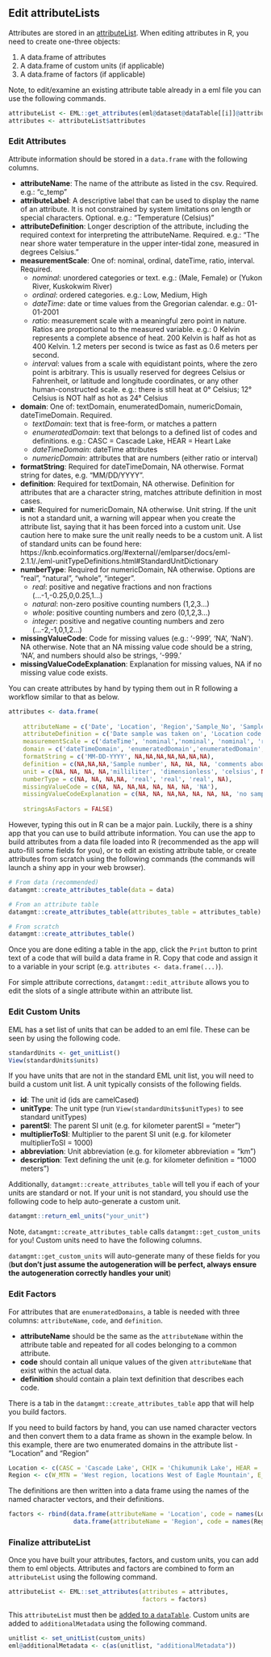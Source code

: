 ## Edit attributeLists

Attributes are stored in an [attributeList](https://github.com/NCEAS/eml/blob/master/eml-attribute.png). When editing attributes in R, you need to create one-three objects:

1. A data.frame of attributes
2. A data.frame of custom units (if applicable)
3. A data.frame of factors (if applicable)

Note, to edit/examine an existing attribute table already in a eml file you can use the following commands. 

```r
attributeList <- EML::get_attributes(eml@dataset@dataTable[[i]]@attributeList)
attributes <- attributeList$attributes
```

### Edit Attributes

Attribute information should be stored in a `data.frame` with the following columns.

* **attributeName**: The name of the attribute as listed in the csv. Required. e.g.: "c_temp"
* **attributeLabel**: A descriptive label that can be used to display the name of an attribute. It is not constrained by system limitations on length or special characters. Optional. e.g.: "Temperature (Celsius)"
* **attributeDefinition**: Longer description of the attribute, including the required context for interpreting the attributeName. Required. e.g.: "The near shore water temperature in the upper inter-tidal zone, measured in degrees Celsius."
* **measurementScale**: One of: nominal, ordinal, dateTime, ratio, interval. Required.
    + *nominal*: unordered categories or text. e.g.: (Male, Female) or (Yukon River, Kuskokwim River)
    + *ordinal*: ordered categories. e.g.: Low, Medium, High
    + *dateTime*: date or time values from the Gregorian calendar. e.g.: 01-01-2001
    + *ratio*: measurement scale with a meaningful zero point in nature. Ratios are proportional to the measured variable. e.g.: 0 Kelvin represents a complete absence of heat. 200 Kelvin is half as hot as 400 Kelvin. 1.2 meters per second is twice as fast as 0.6 meters per second.
    + *interval*: values from a scale with equidistant points, where the zero point is arbitrary. This is usually reserved for degrees Celsius or Fahrenheit, or latitude and longitude coordinates, or any other human-constructed scale. e.g.: there is still heat at 0° Celsius; 12° Celsius is NOT half as hot as 24° Celsius
* **domain**: One of: textDomain, enumeratedDomain, numericDomain, dateTimeDomain. Required.
    + *textDomain*: text that is free-form, or matches a pattern
    + *enumeratedDomain*: text that belongs to a defined list of codes and definitions. e.g.: CASC = Cascade Lake, HEAR = Heart Lake
    + *dateTimeDomain*: dateTime attributes
    + *numericDomain*: attributes that are numbers (either ratio or interval)
* **formatString**: Required for dateTimeDomain, NA otherwise. Format string for dates, e.g. "MM/DD/YYYY".
* **definition**: Required for textDomain, NA otherwise. Definition for attributes that are a character string, matches attribute definition in most cases.
* **unit**: Required for numericDomain, NA otherwise. Unit string. If the unit is not a standard unit, a warning will appear when you create the attribute list, saying that it has been forced into a custom unit. Use caution here to make sure the unit really needs to be a custom unit. A list of standard units can be found here: https://knb.ecoinformatics.org/#external//emlparser/docs/eml-2.1.1/./eml-unitTypeDefinitions.html#StandardUnitDictionary
* **numberType**: Required for numericDomain, NA otherwise. Options are "real", "natural", "whole", "integer".
    + *real*: positive and negative fractions and non fractions (...-1,-0.25,0,0.25,1...)
    + *natural*: non-zero positive counting numbers (1,2,3...)
    + *whole*: positive counting numbers and zero (0,1,2,3...)
    + *integer*: positive and negative counting numbers and zero (...-2,-1,0,1,2...)
* **missingValueCode**: Code for missing values (e.g.: '-999', 'NA', 'NaN'). NA otherwise. Note that an NA missing value code should be a string, 'NA', and numbers should also be strings, '-999.'
* **missingValueCodeExplanation**: Explanation for missing values, NA if no missing value code exists.

You can create attributes by hand by typing them out in R following a workflow similar to that as below.

```r
attributes <- data.frame(
    
    attributeName = c('Date', 'Location', 'Region','Sample_No', 'Sample_vol', 'Salinity', 'Temperature', 'sampling_comments'),
    attributeDefinition = c('Date sample was taken on', 'Location code representing location where sample was taken','Region where sample was taken', 'Sample number', 'Sample volume', 'Salinity of sample in PSU', 'Temperature of sample', 'comments about sampling process'),
    measurementScale = c('dateTime', 'nominal','nominal', 'nominal', 'ratio', 'ratio', 'interval', 'nominal'),
    domain = c('dateTimeDomain', 'enumeratedDomain','enumeratedDomain', 'textDomain', 'numericDomain', 'numericDomain', 'numericDomain', 'textDomain'),
    formatString = c('MM-DD-YYYY', NA,NA,NA,NA,NA,NA,NA),
    definition = c(NA,NA,NA,'Sample number', NA, NA, NA, 'comments about sampling process'),
    unit = c(NA, NA, NA, NA,'milliliter', 'dimensionless', 'celsius', NA),
    numberType = c(NA, NA, NA,NA, 'real', 'real', 'real', NA),
    missingValueCode = c(NA, NA, NA,NA, NA, NA, NA, 'NA'),
    missingValueCodeExplanation = c(NA, NA, NA,NA, NA, NA, NA, 'no sampling comments'),
    
    stringsAsFactors = FALSE)
```

However, typing this out in R can be a major pain. Luckily, there is a shiny app that you can use to build attribute information. You can use the app to build attributes from a data file loaded into R (recommended as the app will auto-fill some fields for you), or to edit an existing attribute table, or create attributes from scratch using the following commands (the commands will launch a shiny app in your web browser).

```r
# From data (recommended)
datamgmt::create_attributes_table(data = data)

# From an attribute table
datamgmt::create_attributes_table(attributes_table = attributes_table)

# From scratch
datamgmt::create_attributes_table()
```

Once you are done editing a table in the app, click the `Print` button to print text of a code that will build a data frame in R. Copy that code and assign it to a variable in your script (e.g. `attributes <- data.frame(...)`).

For simple attribute corrections, `datamgmt::edit_attribute` allows you to edit the slots of a single attribute within an attribute list.

### Edit Custom Units

EML has a set list of units that can be added to an eml file. These can be seen by using the following code.

```r
standardUnits <- get_unitList()
View(standardUnits$units)
```

If you have units that are not in the standard EML unit list, you will need to build a custom unit list. A unit typically consists of the following fields.

* **id**: The unit id (ids are camelCased)
* **unitType**: The unit type (run `View(standardUnits$unitTypes)` to see standard unitTypes)
* **parentSI**: The parent SI unit (e.g. for kilometer parentSI = "meter")
* **multiplierToSI**: Multiplier to the parent SI unit (e.g. for kilometer multiplierToSI = 1000)
* **abbreviation**: Unit abbreviation (e.g. for kilometer abbreviation = "km")
* **description**: Text defining the unit (e.g. for kilometer definition = "1000 meters")

Additionally, `datamgmt::create_attributes_table` will tell you if each of your units are standard or not. If your unit is not standard, you should use the following code to help auto-generate a custom unit.

``` r
datamgmt::return_eml_units("your_unit")
```

Note, `datamgmt::create_attributes_table` calls `datamgmt::get_custom_units` for you! Custom units need to have the following columns.

`datamgmt::get_custom_units` will auto-generate many of these fields for you (**but don't just assume the autogeneration will be perfect, always ensure the autogeneration correctly handles your unit**)

### Edit Factors

For attributes that are `enumeratedDomains`, a table is needed with three columns: `attributeName`, `code`, and `definition`.

* **attributeName** should be the same as the `attributeName` within the attribute table and repeated for all codes belonging to a common attribute. 
* **code** should contain all unique values of the given `attributeName` that exist within the actual data.
* **definition** should contain a plain text definition that describes each code.

There is a tab in the `datamgmt::create_attributes_table` app that will help you build factors.

If you need to build factors by hand, you can use named character vectors and then convert them to a data frame as shown in the example below.
In this example, there are two enumerated domains in the attribute list - "Location" and "Region"

```r
Location <- c(CASC = 'Cascade Lake', CHIK = 'Chikumunik Lake', HEAR = 'Heart Lake', NISH = 'Nishlik Lake' )
Region <- c(W_MTN = 'West region, locations West of Eagle Mountain', E_MTN = 'East region, locations East of Eagle Mountain')
```

The definitions are then written into a data frame using the names of the named character vectors, and their definitions.

```r
factors <- rbind(data.frame(attributeName = 'Location', code = names(Location), definition = unname(Location)),
                  data.frame(attributeName = 'Region', code = names(Region), definition = unname(Region)))
```

### Finalize attributeList

Once you have built your attributes, factors, and custom units, you can add them to eml objects. Attributes and factors are combined to form an `attributeList` using the following command.

```r
attributeList <- EML::set_attributes(attributes = attributes,
                                     factors = factors) 
```

This `attributeList` must then be [added to a `dataTable`](#edit-datatables). Custom units are added to `additionalMetadata` using the following command.

```r
unitlist <- set_unitList(custom_units)
eml@additionalMetadata <- c(as(unitlist, "additionalMetadata"))
```
